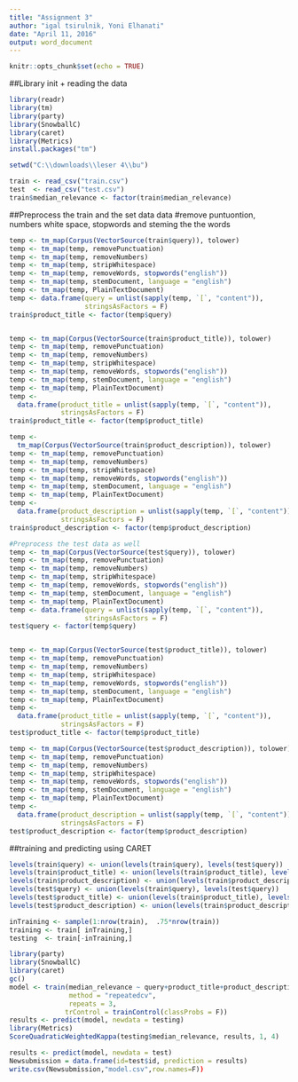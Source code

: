 ```yaml
---
title: "Assignment 3"
author: "igal tsirulnik, Yoni Elhanati"
date: "April 11, 2016"
output: word_document
---
```


```r
knitr::opts_chunk$set(echo = TRUE)
```

##Library init + reading the data
```r
library(readr)
library(tm)
library(party)
library(SnowballC)
library(caret)
library(Metrics)
install.packages("tm")

setwd("C:\\downloads\\leser 4\\bu")

train <- read_csv("train.csv")
test  <- read_csv("test.csv")
train$median_relevance <- factor(train$median_relevance)
```

##Preprocess the train and the set data data
#remove puntuontion, numbers white space, stopwords and steming the the words
```r

temp <- tm_map(Corpus(VectorSource(train$query)), tolower)
temp <- tm_map(temp, removePunctuation)
temp <- tm_map(temp, removeNumbers)
temp <- tm_map(temp, stripWhitespace)
temp <- tm_map(temp, removeWords, stopwords("english"))
temp <- tm_map(temp, stemDocument, language = "english")
temp <- tm_map(temp, PlainTextDocument)
temp <- data.frame(query = unlist(sapply(temp, `[`, "content")),
                   stringsAsFactors = F)
train$product_title <- factor(temp$query)


temp <- tm_map(Corpus(VectorSource(train$product_title)), tolower)
temp <- tm_map(temp, removePunctuation)
temp <- tm_map(temp, removeNumbers)
temp <- tm_map(temp, stripWhitespace)
temp <- tm_map(temp, removeWords, stopwords("english"))
temp <- tm_map(temp, stemDocument, language = "english")
temp <- tm_map(temp, PlainTextDocument)
temp <-
  data.frame(product_title = unlist(sapply(temp, `[`, "content")),
             stringsAsFactors = F)
train$product_title <- factor(temp$product_title)

temp <-
  tm_map(Corpus(VectorSource(train$product_description)), tolower)
temp <- tm_map(temp, removePunctuation)
temp <- tm_map(temp, removeNumbers)
temp <- tm_map(temp, stripWhitespace)
temp <- tm_map(temp, removeWords, stopwords("english"))
temp <- tm_map(temp, stemDocument, language = "english")
temp <- tm_map(temp, PlainTextDocument)
temp <-
  data.frame(product_description = unlist(sapply(temp, `[`, "content")),
             stringsAsFactors = F)
train$product_description <- factor(temp$product_description)

#Preprocess the test data as well
temp <- tm_map(Corpus(VectorSource(test$query)), tolower)
temp <- tm_map(temp, removePunctuation)
temp <- tm_map(temp, removeNumbers)
temp <- tm_map(temp, stripWhitespace)
temp <- tm_map(temp, removeWords, stopwords("english"))
temp <- tm_map(temp, stemDocument, language = "english")
temp <- tm_map(temp, PlainTextDocument)
temp <- data.frame(query = unlist(sapply(temp, `[`, "content")),
                   stringsAsFactors = F)
test$query <- factor(temp$query)


temp <- tm_map(Corpus(VectorSource(test$product_title)), tolower)
temp <- tm_map(temp, removePunctuation)
temp <- tm_map(temp, removeNumbers)
temp <- tm_map(temp, stripWhitespace)
temp <- tm_map(temp, removeWords, stopwords("english"))
temp <- tm_map(temp, stemDocument, language = "english")
temp <- tm_map(temp, PlainTextDocument)
temp <-
  data.frame(product_title = unlist(sapply(temp, `[`, "content")),
             stringsAsFactors = F)
test$product_title <- factor(temp$product_title)

temp <- tm_map(Corpus(VectorSource(test$product_description)), tolower)
temp <- tm_map(temp, removePunctuation)
temp <- tm_map(temp, removeNumbers)
temp <- tm_map(temp, stripWhitespace)
temp <- tm_map(temp, removeWords, stopwords("english"))
temp <- tm_map(temp, stemDocument, language = "english")
temp <- tm_map(temp, PlainTextDocument)
temp <-
  data.frame(product_description = unlist(sapply(temp, `[`, "content")),
             stringsAsFactors = F)
test$product_description <- factor(temp$product_description)

```

##training and predicting using CARET
```r

levels(train$query) <- union(levels(train$query), levels(test$query))
levels(train$product_title) <- union(levels(train$product_title), levels(test$product_title))
levels(train$product_description) <- union(levels(train$product_description), levels(test$product_description))
levels(test$query) <- union(levels(train$query), levels(test$query))
levels(test$product_title) <- union(levels(train$product_title), levels(test$product_title))
levels(test$product_description) <- union(levels(train$product_description), levels(test$product_description))

inTraining <- sample(1:nrow(train),  .75*nrow(train))
training <- train[ inTraining,]
testing  <- train[-inTraining,]

library(party)
library(SnowballC)
library(caret)
gc()
model <- train(median_relevance ~ query+product_title+product_description, data = training,
               method = "repeatedcv",
               repeats = 3,
              trControl = trainControl(classProbs = F))
results <- predict(model, newdata = testing)
library(Metrics)
ScoreQuadraticWeightedKappa(testing$median_relevance, results, 1, 4)

results <- predict(model, newdata = test)
Newsubmission = data.frame(id=test$id, prediction = results)
write.csv(Newsubmission,"model.csv",row.names=F))
```




